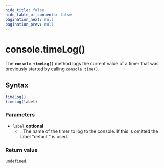```yaml
---
hide_title: false
hide_table_of_contents: false
pagination_next: null
pagination_prev: null
---
```


# console.timeLog()

The **`console.timeLog()`** method logs the current value of a timer that was previously started by calling `console.time()`.

## Syntax

```js
timeLog()
timeLog(label)
```

### Parameters

- `label` __optional__
  - : The name of the timer to log to the console. If this is omitted the label "default" is used.

### Return value

`undefined`.
